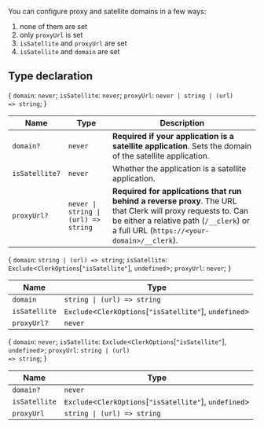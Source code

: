 You can configure proxy and satellite domains in a few ways:

1. none of them are set
2. only `proxyUrl` is set
3. `isSatellite` and `proxyUrl` are set
4. `isSatellite` and `domain` are set

## Type declaration

\{ `domain`: `never`; `isSatellite`: `never`; `proxyUrl`: <code>never \| string \| (url) => string</code>; \}

| Name           | Type                                            | Description                                                                                                                                                                                           |
| -------------- | ----------------------------------------------- | ----------------------------------------------------------------------------------------------------------------------------------------------------------------------------------------------------- |
| `domain?`      | `never`                                         | **Required if your application is a satellite application**. Sets the domain of the satellite application.                                                                                            |
| `isSatellite?` | `never`                                         | Whether the application is a satellite application.                                                                                                                                                   |
| `proxyUrl?`    | <code>never \| string \| (url) => string</code> | **Required for applications that run behind a reverse proxy**. The URL that Clerk will proxy requests to. Can be either a relative path (`/__clerk`) or a full URL (`https://<your-domain>/__clerk`). |

\{ `domain`: <code>string \| (url) => string</code>; `isSatellite`: `Exclude`\<`ClerkOptions`\[`"isSatellite"`\], `undefined`\>; `proxyUrl`: `never`; \}

| Name          | Type                                                        |
| ------------- | ----------------------------------------------------------- |
| `domain`      | <code>string \| (url) => string</code>                      |
| `isSatellite` | `Exclude`\<`ClerkOptions`\[`"isSatellite"`\], `undefined`\> |
| `proxyUrl?`   | `never`                                                     |

\{ `domain`: `never`; `isSatellite`: `Exclude`\<`ClerkOptions`\[`"isSatellite"`\], `undefined`\>; `proxyUrl`: <code>string \| (url) => string</code>; \}

| Name          | Type                                                        |
| ------------- | ----------------------------------------------------------- |
| `domain?`     | `never`                                                     |
| `isSatellite` | `Exclude`\<`ClerkOptions`\[`"isSatellite"`\], `undefined`\> |
| `proxyUrl`    | <code>string \| (url) => string</code>                      |
